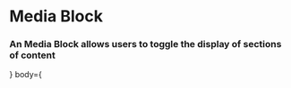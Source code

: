 
<Meta title="Atoms|Media/Media Block" component={MediaBlock} />

# Media Block

### An Media Block allows users to toggle the display of sections of content

<Preview withToolbar>
  <Story name="Standard">
     <MediaBlock media={<Image
    src="https://encrypted-tbn0.gstatic.com/images?q=tbn:ANd9GcRKFattKrNRvWlq7W5k_19wjiYpmqVUFgw4vDIrgWL5l2BQuRAE"
    alt="This is alt text for this image"
  />} body={<Grid columns="1">
    <Title size="lg" weight="bold" text="Media Block" />
    <Text weight="light" text="In life you need colors. We'll put a happy little sky in here. Now we can begin working on lots of happy little things. In this world, everything can be happy. " />
  </Grid>} />
  </Story>
</Preview>

# Usage

The MediaBlock component is a set of expandable panels for showing and hiding content from the user to make the UI less crowded. The component works well on both mobile and desktop environment and it supports keyboard and screen readers too. The component supports Lumo and Material themes.

# Examples

### Types

<Preview>
  <Story name="Types">
   <Grid columns="1">
        <MediaBlock
          media={<Image
    src="https://encrypted-tbn0.gstatic.com/images?q=tbn:ANd9GcRKFattKrNRvWlq7W5k_19wjiYpmqVUFgw4vDIrgWL5l2BQuRAE"
    alt="This is alt text for this image"
  />}
          body={
            <Fragment>
              <Title size="lg" weight="bold" text="Media Block" />
              <Text weight="light" text="In life you need colors. We'll put a happy little sky in here. Now we can begin working on lots of happy little things. In this world, everything can be happy." />
            </Fragment>
          }
        />
        <MediaBlock
          media={<Image
    src="https://encrypted-tbn0.gstatic.com/images?q=tbn:ANd9GcRKFattKrNRvWlq7W5k_19wjiYpmqVUFgw4vDIrgWL5l2BQuRAE"
    alt="This is alt text for this image"
  />}
          body={
            <Fragment>
              <Title size="lg" weight="bold" text="Media Block (isReversed)" />
              <Text weight="light" text="In life you need colors. We'll put a happy little sky in here. Now we can begin working on lots of happy little things. In this world, everything can be happy." />
            </Fragment>
          }
          isReversed
        />
        <MediaBlock
          media={<Image
    src="https://encrypted-tbn0.gstatic.com/images?q=tbn:ANd9GcRKFattKrNRvWlq7W5k_19wjiYpmqVUFgw4vDIrgWL5l2BQuRAE"
    alt="This is alt text for this image"
  />}
          body={
            <Fragment>
              <Title size="lg" weight="bold" text="Media Block - Vertical" />
              <Text weight="light" text="In life you need colors. We'll put a happy little sky in here. Now we can begin working on lots of happy little things. In this world, everything can be happy." />
            </Fragment>
          }
          align="vertical"
        />
        <MediaBlock
          media={<Image
    src="https://encrypted-tbn0.gstatic.com/images?q=tbn:ANd9GcRKFattKrNRvWlq7W5k_19wjiYpmqVUFgw4vDIrgWL5l2BQuRAE"
    alt="This is alt text for this image"
  />}
          body={
            <Fragment>
              <Title size="lg" weight="bold" text="Media Block - Vertical (isReversed)" />
              <Text weight="light" text="In life you need colors. We'll put a happy little sky in here. Now we can begin working on lots of happy little things. In this world, everything can be happy." />
            </Fragment>
          }
          align="vertical"
          isReversed
        />
        <MediaBlock
          media={<Image
    src="https://encrypted-tbn0.gstatic.com/images?q=tbn:ANd9GcRKFattKrNRvWlq7W5k_19wjiYpmqVUFgw4vDIrgWL5l2BQuRAE"
    alt="This is alt text for this image"
  />}
          body={
            <Fragment>
              <Title size="lg" weight="bold" text="Media Block - Inline" />
              <Text weight="light" text="In life you need colors. We'll put a happy little sky in here. Now we can begin working on lots of happy little things. In this world, everything can be happy." />
            </Fragment>
          }
          align="inline"
        />
        <MediaBlock
          media={<Image
    src="https://encrypted-tbn0.gstatic.com/images?q=tbn:ANd9GcRKFattKrNRvWlq7W5k_19wjiYpmqVUFgw4vDIrgWL5l2BQuRAE"
    alt="This is alt text for this image"
  />}
          body={
            <Fragment>
              <Title size="lg" weight="bold" text="Media Block - Inline (isReversed)" />
              <Text weight="light" text="In life you need colors. We'll put a happy little sky in here. Now we can begin working on lots of happy little things. In this world, everything can be happy." />
            </Fragment>
          }
          align="inline"
          isReversed
        />
      </Grid>
  </Story>
</Preview>



## Props

<Props of={MediaBlock} />